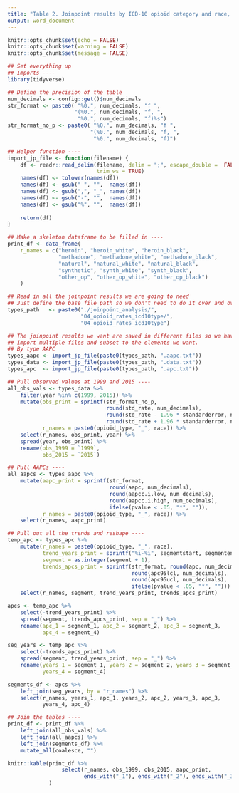 ```yaml
---
title: "Table 2. Joinpoint results by ICD-10 opioid category and race, 1999-2015"
output: word_document
---
```


```r
knitr::opts_chunk$set(echo = FALSE)
knitr::opts_chunk$set(warning = FALSE)
knitr::opts_chunk$set(message = FALSE)
```

```r
## Set everything up
## Imports ----
library(tidyverse)

## Define the precision of the table
num_decimals <- config::get()$num_decimals
str_format <- paste0( "%0.", num_decimals, "f ", 
                     "(%0.", num_decimals, "f, ", 
                      "%0.", num_decimals, "f)%s")
str_format_no_p <- paste0( "%0.", num_decimals, "f ", 
                          "(%0.", num_decimals, "f, ", 
                           "%0.", num_decimals, "f)")

## Helper function ----
import_jp_file <- function(filename) {
    df <- readr::read_delim(filename, delim = ";", escape_double =  FALSE, 
                            trim_ws = TRUE)
    names(df) <- tolower(names(df))
    names(df) <- gsub(" ", "",  names(df))
    names(df) <- gsub(",", "_", names(df))
    names(df) <- gsub("-", "",  names(df))
    names(df) <- gsub("%", "",  names(df))
    
    return(df)
}
```

```r
## Make a skeleton dataframe to be filled in ----
print_df <- data_frame(
    r_names = c("heroin", "heroin_white", "heroin_black", 
                "methadone", "methadone_white", "methadone_black", 
                "natural", "natural_white", "natural_black",
                "synthetic", "synth_white", "synth_black", 
                "other_op", "other_op_white", "other_op_black")
    )
```

```r
## Read in all the joinpoint results we are going to need
## Just define the base file path so we don't need to do it over and over
types_path   <- paste0("./joinpoint_analysis/", 
                       "04_opioid_rates_icd10type/", 
                       "04_opioid_rates_icd10type")

## The joinpoint results we want are saved in different files so we have to 
## import multiple files and subset to the elements we want.
## By type AAPC
types_aapc <- import_jp_file(paste0(types_path, ".aapc.txt"))
types_data <- import_jp_file(paste0(types_path, ".data.txt"))
types_apc  <- import_jp_file(paste0(types_path, ".apc.txt")) 
```

```r
## Pull observed values at 1999 and 2015 ----
all_obs_vals <- types_data %>% 
    filter(year %in% c(1999, 2015)) %>% 
    mutate(obs_print = sprintf(str_format_no_p, 
                               round(std_rate, num_decimals), 
                               round(std_rate - 1.96 * standarderror, num_decimals), 
                               round(std_rate + 1.96 * standarderror, num_decimals)), 
           r_names = paste0(opioid_type, "_", race)) %>% 
    select(r_names, obs_print, year) %>% 
    spread(year, obs_print) %>% 
    rename(obs_1999 = `1999`, 
           obs_2015 = `2015`)
```

```r
## Pull AAPCs ----
all_aapcs <- types_aapc %>% 
    mutate(aapc_print = sprintf(str_format, 
                                round(aapc, num_decimals), 
                                round(aapcc.i.low, num_decimals), 
                                round(aapcc.i.high, num_decimals), 
                                ifelse(pvalue < .05, "*", "")), 
           r_names = paste0(opioid_type, "_", race)) %>% 
    select(r_names, aapc_print)
```

```r
## Pull out all the trends and reshape ----
temp_apc <- types_apc %>% 
    mutate(r_names = paste0(opioid_type, "_", race), 
           trend_years_print = sprintf("%i-%i", segmentstart, segmentend), 
           segment = as.integer(segment + 1), 
           trends_apcs_print = sprintf(str_format, round(apc, num_decimals), 
                                       round(apc95lcl, num_decimals), 
                                       round(apc95ucl, num_decimals), 
                                       ifelse(pvalue < .05, "*", ""))) %>% 
    select(r_names, segment, trend_years_print, trends_apcs_print) 

apcs <- temp_apc %>% 
    select(-trend_years_print) %>% 
    spread(segment, trends_apcs_print, sep = "_") %>% 
    rename(apc_1 = segment_1, apc_2 = segment_2, apc_3 = segment_3, 
           apc_4 = segment_4)

seg_years <- temp_apc %>% 
    select(-trends_apcs_print) %>% 
    spread(segment, trend_years_print, sep = "_") %>% 
    rename(years_1 = segment_1, years_2 = segment_2, years_3 = segment_3, 
           years_4 = segment_4)

segments_df <- apcs %>% 
    left_join(seg_years, by = "r_names") %>% 
    select(r_names, years_1, apc_1, years_2, apc_2, years_3, apc_3, 
           years_4, apc_4)
```

```r
## Join the tables ----
print_df <- print_df %>% 
    left_join(all_obs_vals) %>% 
    left_join(all_aapcs) %>% 
    left_join(segments_df) %>% 
    mutate_all(coalesce, "")
```

```r
knitr::kable(print_df %>% 
                 select(r_names, obs_1999, obs_2015, aapc_print, 
                        ends_with("_1"), ends_with("_2"), ends_with("_3"))
             )
```